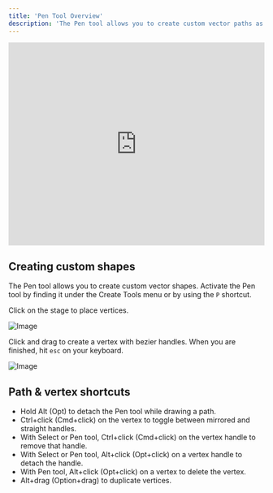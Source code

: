 ```yaml
---
title: 'Pen Tool Overview'
description: 'The Pen tool allows you to create custom vector paths as well as add additional vertices to your procedural paths. Learn more about the Pen tool by either watching the video or reading more below.'
---
```


<iframe width="100%" height="400" src="https://www.youtube.com/embed/m41E2yCOUd0?si=AwFulMIhe8W6iD24" title="YouTube video player" frameborder="0" allow="accelerometer; autoplay; clipboard-write; encrypted-media; gyroscope; picture-in-picture; web-share" referrerpolicy="strict-origin-when-cross-origin" allowfullscreen></iframe>

## Creating custom shapes 

The Pen tool allows you to create custom vector shapes. Activate the Pen tool by finding it under the Create Tools menu or by using the `P` shortcut.

Click on the stage to place vertices.

![Image](https://ucarecdn.com/002e077c-325d-4572-b57e-5e0b04a65340/)

Click and drag to create a vertex with bezier handles. When you are finished, hit `esc` on your keyboard.

![Image](https://ucarecdn.com/b102bd74-37f6-4093-97fa-312f53c2e35e/)

## Path & vertex shortcuts 

- Hold Alt (Opt) to detach the Pen tool while drawing a path.
- Ctrl+click (Cmd+click) on the vertex to toggle between mirrored and straight handles.
- With Select or Pen tool, Ctrl+click (Cmd+click) on the vertex handle to remove that handle.
- With Select or Pen tool, Alt+click (Opt+click) on a vertex handle to detach the handle.
- With Pen tool, Alt+click (Opt+click) on a vertex to delete the vertex.
- Alt+drag (Option+drag) to duplicate vertices.